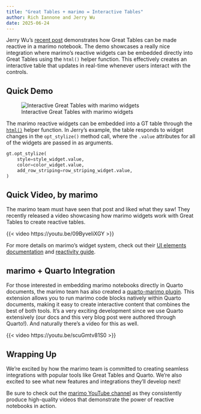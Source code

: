 ```yaml
---
title: "Great Tables + marimo = Interactive Tables"
author: Rich Iannone and Jerry Wu
date: 2025-06-24
---
```


Jerry Wu's [recent post](https://tech.ycwu.space/posts/gt-marimo-in-quarto/20250612.html) demonstrates how Great Tables can be made reactive in a marimo notebook. The demo showcases a really nice integration where marimo's reactive widgets can be embedded directly into Great Tables using the `html()` helper function. This effectively creates an interactive table that updates in real-time whenever users interact with the controls.

## Quick Demo

![Interactive Great Tables with marimo widgets](gt_marimo.gif)

The marimo reactive widgets can be embedded into a GT table through the [`html()`](https://posit-dev.github.io/great-tables/reference/html.html) helper function. In Jerry's example, the table responds to widget changes in the `opt_stylize()` method call, where the `.value` attributes for all of the widgets are passed in as arguments.

```python
gt.opt_stylize(
    style=style_widget.value,
    color=color_widget.value,
    add_row_striping=row_striping_widget.value,
)
```

## Quick Video, by marimo

The marimo team must have seen that post and liked what they saw! They recently released a video showcasing how marimo widgets work with Great Tables to create reactive tables.

{{< video https://youtu.be/09ByveIiXGY >}}

For more details on marimo's widget system, check out their [UI elements documentation](https://docs.marimo.io/api/inputs/) and [reactivity guide](https://docs.marimo.io/guides/reactivity/).

## marimo + Quarto Integration

For those interested in embedding marimo notebooks directly in Quarto documents, the marimo team has also created a [quarto-marimo plugin](https://github.com/marimo-team/quarto-marimo). This extension allows you to run marimo code blocks natively within Quarto documents, making it easy to create interactive content that combines the best of both tools. It's a very exciting development since we use Quarto extensively (our docs and this very blog post were authored through Quarto!). And naturally there's a video for this as well.

{{< video https://youtu.be/scuGmtv81S0 >}}

## Wrapping Up

We're excited by how the marimo team is committed to creating seamless integrations with popular tools like Great Tables and Quarto. We're also excited to see what new features and integrations they'll develop next!

Be sure to check out the [marimo YouTube channel](https://www.youtube.com/@marimo-team) as they consistently produce high-quality videos that demonstrate the power of reactive notebooks in action.

